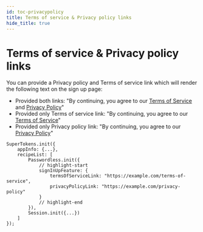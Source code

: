 ```yaml
---
id: toc-privacypolicy
title: Terms of service & Privacy policy links
hide_title: true
---
```



# Terms of service & Privacy policy links

You can provide a Privacy policy and Terms of service link which will render the following text on the sign up page:
- Provided both links: "By continuing, you agree to our [Terms of Service](./toc-privacypolicy) and [Privacy Policy](./toc-privacypolicy)"
- Provided only Terms of service link: "By continuing, you agree to our [Terms of Service](./toc-privacypolicy)"
- Provided only Privacy policy link: "By continuing, you agree to our [Privacy Policy](./toc-privacypolicy)"

<FrontendSDKTabs>
<TabItem value="reactjs">

```tsx
SuperTokens.init({
    appInfo: {...},
    recipeList: [
        Passwordless.init({
            // highlight-start
            signInUpFeature: {
                termsOfServiceLink: "https://example.com/terms-of-service",
                privacyPolicyLink: "https://example.com/privacy-policy"  
            }
            // highlight-end
        }),
        Session.init({...})
    ]
});
```

</TabItem>
</FrontendSDKTabs>
